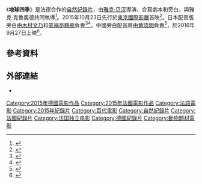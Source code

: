 {{電影資訊框
| 片名 = 地球四季
| 電影原名 = Les Saisons
| 圖像 = 
| 圖像說明 = 
| 導演 = [[雅克·贝汉|雅克·贝汉]]<br>雅克·克魯奧德
| 監製 = 雅克·贝汉<br>Romain Legrand<br>Nicolas Elghozi<br>Olli Barbé
| 製片 = 
| 編劇 = 雅克·克魯奧德<br>Stéphane Durand<br>雅克·贝汉
| 劇本 = 
| 故事 = 
| 原著 = 
| 旁白 = 
| 統籌 = 
| 主演 = 
| 配樂 = Bruno Coulais
| 主題曲 = 
| 片尾曲 = 
| 攝影 = Éric Guichard<br>Michel Benjamin<br>Laurent Fleutot
| 剪輯 = Vincent Schmitt
| 音效 = 
| 製片商 = [[法国电视二台|法国电视二台]]<br>Galatée Films<br>百代電影公司<br>Pandora Film
| 片長 = 97分鐘<ref>{{cite web |title=Les Saisons |url=https://www.premiere.fr/film/Les-Saisons-Documentaire |website=premiere |accessdate=2021-02-15 |language=fr |archive-date=2020-11-29 |archive-url=https://web.archive.org/web/20201129123129/https://www.premiere.fr/film/Les-Saisons-Documentaire |dead-url=no }}</ref>
| 產地 = [[法國|法國]]、[[德國|德國]]
| 語言 = [[法语|法语]]
| 上映日期 = 2015年10月23日（日本）<br>2016年1月15日（法國）<br>2016年9月27日（中国）
| 發行商 = 百代電影公司
| 發行日期 = 
| 預算 = 
| 票房 = 
| 續集 = 
| 官方網站 = 
}}

《'''地球四季'''》是法德合作的[[自然紀錄片|自然紀錄片]]，由[[雅克·贝汉|雅克·贝汉]]導演、合寫劇本和旁白，與雅克·克魯奧德共同執導<ref>{{cite web |title=雅克·贝汉携《地球四季》回归 五年打造生命礼赞 |url=http://news.cctv.com/2016/09/01/ARTI66habGPl5hps4KxQXS9D160901.shtml |website=央视网新闻 |accessdate=2021-02-15 |language=zh-hans |date=2016-09-01}}</ref>。2015年10月23日先行於[[第28屆東京國際影展|東京國際影展]]首映<ref>{{cite web |title=シーズンズ　２万年の地球旅行 |url=http://2015.tiff-jp.net/ja/lineup/works.php?id=81 |website=東京國際影展官網 |accessdate=2021-02-15 |language=ja |archive-date=2016-04-16 |archive-url=https://web.archive.org/web/20160416183622/http://2015.tiff-jp.net/ja/lineup/works.php?id=81 |dead-url=no }}</ref>。日本配音版旁白由[[木村文乃|木村文乃]]和[[笑福亭鶴瓶|笑福亭鶴瓶]]負責<ref>{{cite web |title=鶴瓶、64歳の誕生日を祝福され笑顔も家族からの冷たい仕打ち（？）を告発！ |url=https://www.cinemacafe.net/article/2015/12/23/36626.html |website=シネマカフェ |accessdate=2021-02-15 |language=ja |date=2015-12-23 |archive-date=2017-05-04 |archive-url=https://web.archive.org/web/20170504113452/http://www.cinemacafe.net/article/2015/12/23/36626.html |dead-url=no }}</ref><ref>{{cite web |title=木村文乃「シーズンズ」でナレーション　念願のネイチャードキュメンタリーに初参加 |url=https://eiga.com/news/20151020/3/ |website=映画.com |accessdate=2021-02-15 |date=2015-10-20 |language=ja |archive-date=2015-11-13 |archive-url=https://web.archive.org/web/20151113042757/http://eiga.com/news/20151020/3/ |dead-url=no }}</ref>。中國旁白配音將由[[黄晓明|黄晓明]]負責<ref>{{cite web |title=黄晓明受邀为雅克贝汉《地球四季》献声 |url=http://ent.sina.com.cn/m/c/2016-07-18/doc-ifxuapvs8718151.shtml?loc=3&doct=0 |website=新浪娱乐 |accessdate=2021-02-15 |language=zh-hans |date=2016-07-18}}</ref>，於2016年9月27日上映<ref>{{cite web |title=《地球四季》定档9.27 呆萌动物演绎奇趣大自然 |url=https://ent.163.com/16/0918/08/C17UMFHF000380D0.html |website=网易娱乐 |accessdate=2021-02-15 |language=zh-hans |date=2016-09-18}}</ref>。

== 參考資料 ==
{{Reflist|2}}

== 外部連結 ==
* {{IMDb title|4283358}}

[[Category:2015年德國電影作品|Category:2015年德國電影作品]]
[[Category:2015年法國電影作品|Category:2015年法國電影作品]]
[[Category:法語電影|Category:法語電影]]
[[Category:2015年紀錄片|Category:2015年紀錄片]]
[[Category:百代電影|Category:百代電影]]
[[Category:自然紀錄片|Category:自然紀錄片]]
[[Category:法國紀錄片|Category:法國紀錄片]]
[[Category:法国独立电影|Category:法国独立电影]]
[[Category:德國紀錄片|Category:德國紀錄片]]
[[Category:動物題材電影|Category:動物題材電影]]